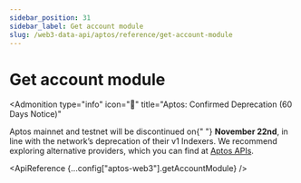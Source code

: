 ```yaml
---
sidebar_position: 31
sidebar_label: Get account module
slug: /web3-data-api/aptos/reference/get-account-module
---
```



# Get account module


<Admonition
  type="info"
  icon="🚨"
  title="Aptos: Confirmed Deprecation (60 Days Notice)"
>
  <p>
    Aptos mainnet and testnet will be discontinued on{" "}
    <strong>November 22nd</strong>, in line with the network’s deprecation of
    their v1 Indexers. We recommend exploring alternative providers, which you
    can find at <a href="https://aptos.dev/en/build/apis">Aptos APIs</a>.
  </p>
</Admonition>

<ApiReference {...config["aptos-web3"].getAccountModule} />

